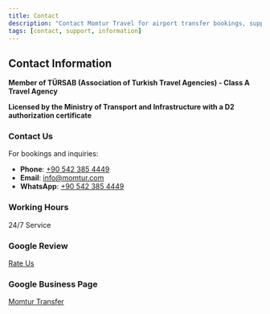 ```yaml
---
title: Contact
description: "Contact Momtur Travel for airport transfer bookings, support, and inquiries. 24/7 service for your convenience."
tags: [contact, support, information]
---
```


## Contact Information
**Member of TÜRSAB (Association of Turkish Travel Agencies) - Class A Travel Agency**

**Licensed by the Ministry of Transport and Infrastructure with a D2 authorization certificate**

### Contact Us
For bookings and inquiries:
- **Phone**: [+90 542 385 4449](tel:+905423854449)
- **Email**: info@momtur.com
- **WhatsApp**: [+90 542 385 4449](https://wa.me/905423854449)

### Working Hours
24/7 Service

### Google Review
[Rate Us](https://g.page/r/CQ3g_p-eE8EBEBM/review)

### Google Business Page
[Momtur Transfer](https://g.page/r/CQ3g_p-eE8EBEBM)
